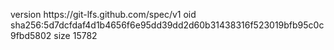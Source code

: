 version https://git-lfs.github.com/spec/v1
oid sha256:5d7dcfdaf4d1b4656f6e95dd39dd2d60b31438316f523019bfb95c0c9fbd5802
size 15782
